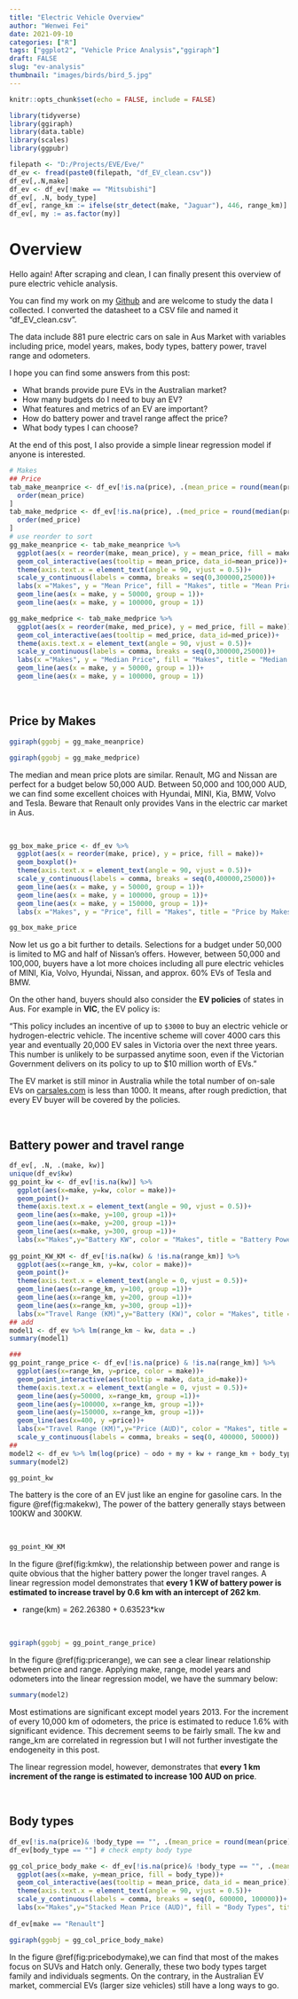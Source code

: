 ```yaml
---
title: "Electric Vehicle Overview"
author: "Wenwei Fei"
date: 2021-09-10
categories: ["R"]
tags: ["ggplot2", "Vehicle Price Analysis","ggiraph"]
draft: FALSE
slug: "ev-analysis"
thumbnail: "images/birds/bird_5.jpg"
---
```


```r
knitr::opts_chunk$set(echo = FALSE, include = FALSE)
```

```r
library(tidyverse)
library(ggiraph)
library(data.table)
library(scales)
library(ggpubr)
```

```r
filepath <- "D:/Projects/EVE/Eve/"
df_ev <- fread(paste0(filepath, "df_EV_clean.csv"))
df_ev[,.N,make]
df_ev <- df_ev[!make == "Mitsubishi"]
df_ev[, .N, body_type]
df_ev[, range_km := ifelse(str_detect(make, "Jaguar"), 446, range_km)]
df_ev[, my := as.factor(my)]
```

# Overview

Hello again! After scraping and clean, I can finally present this overview of pure electric vehicle analysis. 

You can find my work on my [Github](https://github.com/wwfeitim/Eve) and are welcome to study the data I collected. I converted the datasheet to a CSV file and named it "df_EV_clean.csv". 

The data include 881 pure electric cars on sale in Aus Market with variables including price, model years, makes, body types, battery power, travel range and odometers. 

I hope you can find some answers from this post:

- What brands provide pure EVs in the Australian market?
- How many budgets do I need to buy an EV?
- What features and metrics of an EV are important? 
- How do battery power and travel range affect the price? 
- What body types I can choose? 

At the end of this post, I also provide a simple linear regression model if anyone is interested.

```r
# Makes
## Price
tab_make_meanprice <- df_ev[!is.na(price), .(mean_price = round(mean(price), 2)), make][
  order(mean_price)
]
tab_make_medprice <- df_ev[!is.na(price), .(med_price = round(median(price), 2)), make][
  order(med_price)
]
# use reorder to sort
gg_make_meanprice <- tab_make_meanprice %>% 
  ggplot(aes(x = reorder(make, mean_price), y = mean_price, fill = make))+
  geom_col_interactive(aes(tooltip = mean_price, data_id=mean_price))+
  theme(axis.text.x = element_text(angle = 90, vjust = 0.5))+
  scale_y_continuous(labels = comma, breaks = seq(0,300000,25000))+
  labs(x ="Makes", y = "Mean Price", fill = "Makes", title = "Mean Price by Makes")+
  geom_line(aes(x = make, y = 50000, group = 1))+
  geom_line(aes(x = make, y = 100000, group = 1))

gg_make_medprice <- tab_make_medprice %>% 
  ggplot(aes(x = reorder(make, med_price), y = med_price, fill = make))+
  geom_col_interactive(aes(tooltip = med_price, data_id=med_price))+
  theme(axis.text.x = element_text(angle = 90, vjust = 0.5))+
  scale_y_continuous(labels = comma, breaks = seq(0,300000,25000))+
  labs(x ="Makes", y = "Median Price", fill = "Makes", title = "Median Price by Makes")+
  geom_line(aes(x = make, y = 50000, group = 1))+
  geom_line(aes(x = make, y = 100000, group = 1))
```

<br>

## Price by Makes

```r
ggiraph(ggobj = gg_make_meanprice)
```

```r
ggiraph(ggobj = gg_make_medprice)
```

The median and mean price plots are similar. Renault, MG and Nissan are perfect for a budget below 50,000 AUD. Between 50,000 and 100,000 AUD, we can find some excellent choices with Hyundai, MINI, Kia, BMW, Volvo and Tesla. Beware that Renault only provides Vans in the electric car market in Aus. 

<br> 

```r
gg_box_make_price <- df_ev %>% 
  ggplot(aes(x = reorder(make, price), y = price, fill = make))+
  geom_boxplot()+
  theme(axis.text.x = element_text(angle = 90, vjust = 0.5))+
  scale_y_continuous(labels = comma, breaks = seq(0,400000,25000))+
  geom_line(aes(x = make, y = 50000, group = 1))+
  geom_line(aes(x = make, y = 100000, group = 1))+
  geom_line(aes(x = make, y = 150000, group = 1))+
  labs(x ="Makes", y = "Price", fill = "Makes", title = "Price by Makes")
```

```r
gg_box_make_price
```

Now let us go a bit further to details. Selections for a budget under 50,000 is limited to MG and half of Nissan's offers. However, between 50,000 and 100,000, buyers have a lot more choices including all pure electric vehicles of MINI, Kia, Volvo, Hyundai, Nissan, and approx. 60% EVs of Tesla and BMW. 

On the other hand, buyers should also consider the **EV policies** of states in Aus. For example in **VIC**, the EV policy is: 

"This policy includes an incentive of up to `$3000` to buy an electric vehicle or hydrogen-electric vehicle. The incentive scheme will cover 4000 cars this year and eventually 20,000 EV sales in Victoria over the next three years. This number is unlikely to be surpassed anytime soon, even if the Victorian Government delivers on its policy to up to $10 million worth of EVs." 

The EV market is still minor in Australia while the total number of on-sale EVs on [carsales.com](https://www.carsales.com.au/cars/electric-fueltype/?sort=~Price) is less than 1000. It means, after rough prediction, that every EV buyer will be covered by the policies. 

<br>

## Battery power and travel range

```r
df_ev[, .N, .(make, kw)]
unique(df_ev$kw)
gg_point_kw <- df_ev[!is.na(kw)] %>% 
  ggplot(aes(x=make, y=kw, color = make))+
  geom_point()+
  theme(axis.text.x = element_text(angle = 90, vjust = 0.5))+
  geom_line(aes(x=make, y=100, group =1))+
  geom_line(aes(x=make, y=200, group =1))+
  geom_line(aes(x=make, y=300, group =1))+
  labs(x="Makes",y="Battery KW", color = "Makes", title = "Battery Power (KW) by Makes")
  
gg_point_KW_KM <- df_ev[!is.na(kw) & !is.na(range_km)] %>% 
  ggplot(aes(x=range_km, y=kw, color = make))+
  geom_point()+
  theme(axis.text.x = element_text(angle = 0, vjust = 0.5))+
  geom_line(aes(x=range_km, y=100, group =1))+
  geom_line(aes(x=range_km, y=200, group =1))+
  geom_line(aes(x=range_km, y=300, group =1))+
  labs(x="Travel Range (KM)",y="Battery (KW)", color = "Makes", title = "Battery Power(KW) & Travel Range by Makes")
## add
model1 <- df_ev %>% lm(range_km ~ kw, data = .)
summary(model1)

### 
gg_point_range_price <- df_ev[!is.na(price) & !is.na(range_km)] %>% 
  ggplot(aes(x=range_km, y=price, color = make))+
  geom_point_interactive(aes(tooltip = make, data_id=make))+
  theme(axis.text.x = element_text(angle = 0, vjust = 0.5))+
  geom_line(aes(y=50000, x=range_km, group =1))+
  geom_line(aes(y=100000, x=range_km, group =1))+
  geom_line(aes(y=150000, x=range_km, group =1))+
  geom_line(aes(x=400, y =price))+
  labs(x="Travel Range (KM)",y="Price (AUD)", color = "Makes", title = "Battery (KW) & Price by Makes")+
  scale_y_continuous(labels = comma, breaks = seq(0, 400000, 50000))
##
model2 <- df_ev %>% lm(log(price) ~ odo + my + kw + range_km + body_type + make, data = .)
summary(model2)
```

```r
gg_point_kw
```

The battery is the core of an EV just like an engine for gasoline cars. 
In the figure \@ref(fig:makekw), The power of the battery generally stays between 100KW and 300KW. 

<br>

```r
gg_point_KW_KM
```

In the figure \@ref(fig:kmkw), the relationship between power and range is quite obvious that the higher battery power the longer travel ranges. A linear regression model demonstrates that **every 1 KW of battery power is estimated to increase travel by 0.6 km with an intercept of 262 km**. 

- range(km) = 262.26380 + 0.63523*kw

<br>

```r
ggiraph(ggobj = gg_point_range_price)
```

In the figure \@ref(fig:pricerange), we can see a clear linear relationship between price and range. Applying make, range, model years and odometers into the linear regression model, we have the summary below: 

```r
summary(model2)
```

Most estimations are significant except model years 2013. For the increment of every 10,000 km of odometers, the price is estimated to reduce 1.6% with significant evidence. This decrement seems to be fairly small. The kw and range_km are correlated in regression but I will not further investigate the endogeneity in this post.

The linear regression model, however, demonstrates that **every 1 km increment of the range is estimated to increase 100 AUD on price**. 

<br>

## Body types

```r
df_ev[!is.na(price)& !body_type == "", .(mean_price = round(mean(price),2)), .(make, body_type)]
df_ev[body_type == ""] # check empty body type

gg_col_price_body_make <- df_ev[!is.na(price)& !body_type == "", .(mean_price = round(mean(price),2)), .(make, body_type)] %>% 
  ggplot(aes(x=make, y=mean_price, fill = body_type))+
  geom_col_interactive(aes(tooltip = mean_price, data_id = mean_price))+
  theme(axis.text.x = element_text(angle = 90, vjust = 0.5))+
  scale_y_continuous(labels = comma, breaks = seq(0, 600000, 100000))+
  labs(x="Makes",y="Stacked Mean Price (AUD)", fill = "Body Types", title = "Stacked Mean Prices by Body Types and Makes")
  
df_ev[make == "Renault"]
```

```r
ggiraph(ggobj = gg_col_price_body_make)
```

In the figure \@ref(fig:pricebodymake),we can find that most of the makes focus on SUVs and Hatch only. Generally, these two body types target family and individuals segments. On the contrary, in the Australian EV market, commercial EVs (larger size vehicles) still have a long ways to go. 
